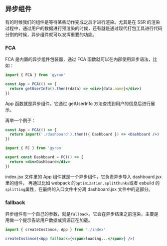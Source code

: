 ## 异步组件

有的时候我们的组件是等待某些动作完成之后才进行渲染。尤其是在 SSR 的渲染过程中，通过用户的数据进行预渲染的时候，还有就是通过现代打包工具进行代码分割的时候，异步组件就可以发挥重要的功能。

### FCA

FCA 是内置的异步组件包装器，通过 FCA 函数就可以在内部使用异步语法，比如：

```jsx
import { FCA } from 'gyron'

const App = FCA(() => {
  return getUserInfo().then((data) => <div>{data.name}</div>)
})
```

App 函数就是异步组件，它通过 getUserInfo 方法查找到用户的信息后进行展示。

再举一个例子：

```jsx filename=index.jsx
const App = FCA(() => {
  return import('./dashboard').then(({ Dashboard }) => <Dashboard />)
})
```

```jsx filename=dashboard.jsx
import { FC } from 'gyron'

export const Dashboard = FC(() => {
  return <div>Dashboard</div>
})
```

index.jsx 文件里的 App 组件就是一个异步组件，它负责异步导入 dashboard.jsx 里的组件，
再通过比如 webpack 的`optimization.splitChunks`或者 esbuild 的`splitting`属性，在最终的入口文件中分离 dashboard.jsx 文件中的这部分。

### fallback

异步组件有一个自己的参数，就是`fallback`。它会在异步结束之前渲染，主要是用做一个提示告诉用户数据或资源正在加载。

```jsx
import { createInstance, App } from './index'

createInstance(<App fallback={<span>loading...</span>} />)
```
